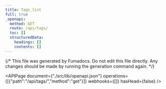 ```yaml
---
title: Tags_list
full: true
_openapi:
  method: GET
  route: /api/tags/
  toc: []
  structuredData:
    headings: []
    contents: []
---
```

{/* This file was generated by Fumadocs. Do not edit this file directly. Any changes should be made by running the generation command again. */\}

<APIPage document={"./src/lib/openapi.json"} operations={[{"path":"/api/tags/","method":"get"}]} webhooks={[]} hasHead={false} />
